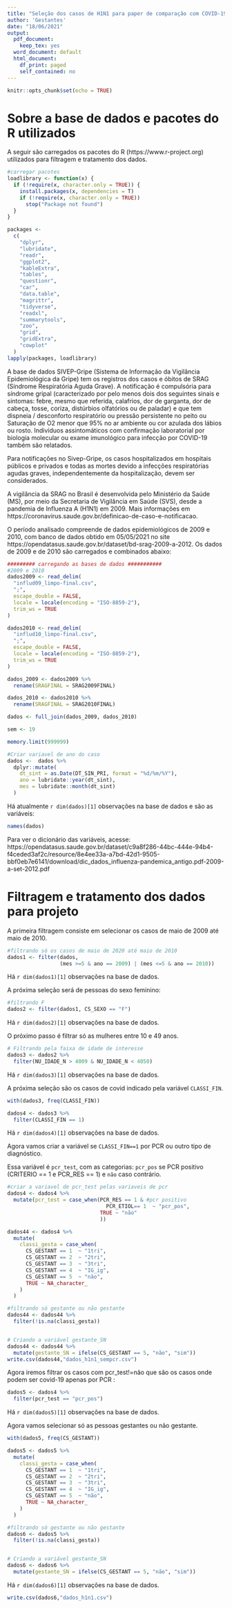 ```yaml
---
title: "Seleção dos casos de H1N1 para paper de comparação com COVID-19"
author: 'Gestantes'
date: "18/06/2021"
output:   
  pdf_document:
    keep_tex: yes
  word_document: default
  html_document:
    df_print: paged
    self_contained: no
---
```


```r
knitr::opts_chunk$set(echo = TRUE)
```

# Sobre a base de dados e pacotes do R utilizados

 A seguir são carregados os pacotes do R (https://www.r-project.org) utilizados para filtragem e tratamento dos dados. 
 
```r
#carregar pacotes
loadlibrary <- function(x) {
  if (!require(x, character.only = TRUE)) {
    install.packages(x, dependencies = T)
    if (!require(x, character.only = TRUE))
      stop("Package not found")
  }
}

packages <-
  c(
    "dplyr",
    "lubridate",
    "readr",
    "ggplot2",
    "kableExtra",
    "tables",
    "questionr",
    "car",
    "data.table",
    "magrittr",
    "tidyverse",
    "readxl",
    "summarytools",
    "zoo",
    "grid",
    "gridExtra",
    "cowplot"
  )
lapply(packages, loadlibrary)


```

A base de dados SIVEP-Gripe (Sistema de Informação da Vigilância Epidemiológica da Gripe) tem os registros dos casos e óbitos de SRAG (Síndrome Respiratória Aguda Grave). A notificação é compulsória para síndrome gripal (caracterizado por pelo menos dois dos seguintes sinais e sintomas: febre, mesmo que referida, calafrios, dor de garganta, dor de cabeça, tosse, coriza, distúrbios olfatórios ou de paladar) e que tem dispneia / desconforto respiratório ou pressão persistente no peito ou Saturação de O2 menor que 95\% no ar ambiente ou cor azulada dos lábios ou rosto. Indivíduos assintomáticos com confirmação laboratorial por biologia molecular ou exame imunológico para infecção por COVID-19 também são relatados.

Para notificações no Sivep-Gripe, os casos hospitalizados em hospitais públicos e privados e todas as mortes devido a infecções respiratórias agudas graves, independentemente da hospitalização, devem ser considerados.

A vigilância da SRAG no Brasil é desenvolvida pelo Ministério da Saúde (MS), por meio da Secretaria de Vigilância em Saúde (SVS), desde a pandemia de Influenza A (H1N1) em 2009. 
Mais informações em https://coronavirus.saude.gov.br/definicao-de-caso-e-notificacao.

O período analisado compreende de dados epidemiológicos de 2009 e 2010, com banco de dados obtido em 05/05/2021 no site https://opendatasus.saude.gov.br/dataset/bd-srag-2009-a-2012.
Os dados de 2009 e de 2010 são carregados e combinados abaixo:


```r
######### carregando as bases de dados ###########
#2009 e 2010
dados2009 <- read_delim(
  "influd09_limpo-final.csv",
  ";",
  escape_double = FALSE,
  locale = locale(encoding = "ISO-8859-2"),
  trim_ws = TRUE
)

dados2010 <- read_delim(
  "influd10_limpo-final.csv",
  ";",
  escape_double = FALSE,
  locale = locale(encoding = "ISO-8859-2"),
  trim_ws = TRUE
)

dados_2009 <- dados2009 %>% 
  rename(SRAGFINAL = SRAG2009FINAL)

dados_2010 <- dados2010 %>% 
  rename(SRAGFINAL = SRAG2010FINAL)

dados <- full_join(dados_2009, dados_2010)

sem <- 19

memory.limit(999999)

#Criar variavel de ano do caso
dados <-  dados %>%
  dplyr::mutate(
    dt_sint = as.Date(DT_SIN_PRI, format = "%d/%m/%Y"),
    ano = lubridate::year(dt_sint),
    mes = lubridate::month(dt_sint)
  )
```
 
 Há atualmente `r dim(dados)[1]` observações na base de dados e são as variáveis:
 
```r
names(dados)
```
 
 Para ver o dicionário das variáveis, acesse: https://opendatasus.saude.gov.br/dataset/c9a8f286-44bc-444e-94b4-f4ceded3af2c/resource/8e4ee33a-a7bd-42d1-9505-bbf0eb7e6141/download/dic_dados_influenza-pandemica_antigo.pdf-2009-a-set-2012.pdf
 
 
# Filtragem e tratamento dos dados para projeto

A primeira filtragem consiste em selecionar os casos de maio de 2009 até maio de 2010. 

```r
#filtrando só os casos de maio de 2020 até maio de 2010
dados1 <- filter(dados, 
                 (mes >=5 & ano == 2009) | (mes <=5 & ano == 2010))
```

Há `r dim(dados1)[1]` observações na base de dados.

A próxima seleção será de pessoas do sexo feminino:

```r
#filtrando F
dados2 <- filter(dados1, CS_SEXO == "F")
```

Há `r dim(dados2)[1]` observações na base de dados.

O próximo passo é filtrar só as mulheres entre 10 e 49 anos.

```r
# Filtrando pela faixa de idade de interesse
dados3 <- dados2 %>% 
  filter(NU_IDADE_N > 4009 & NU_IDADE_N < 4050)
```

Há `r dim(dados3)[1]` observações na base de dados.

A próxima seleção são os casos de covid indicado pela variável `CLASSI_FIN`. 

```r
with(dados3, freq(CLASSI_FIN))

dados4 <- dados3 %>% 
  filter(CLASSI_FIN == 1)
```

Há `r dim(dados4)[1]` observações na base de dados.

Agora vamos criar a variável se `CLASSI_FIN==1` por PCR ou outro tipo de diagnóstico. 

Essa variável é `pcr_test`, com as categorias: `pcr_pos` se PCR positivo (CRITERIO == 1 e PCR_RES == 1) e `não` caso contrário.

```r
#criar a variavel de pcr_test pelas variaveis de pcr
dados4 <- dados4 %>%
  mutate(pcr_test = case_when(PCR_RES == 1 & #pcr positivo 
                                PCR_ETIOL== 1  ~ "pcr_pos",
                              TRUE ~ "não"
                              ))
```

```r
dados44 <- dados4 %>%
  mutate(
    classi_gesta = case_when(
      CS_GESTANT == 1  ~ "1tri",
      CS_GESTANT == 2  ~ "2tri",
      CS_GESTANT == 3  ~ "3tri",
      CS_GESTANT == 4  ~ "IG_ig",
      CS_GESTANT == 5  ~ "não",
      TRUE ~ NA_character_
    )
  )

#filtrando só gestante ou não gestante
dados44 <- dados44 %>% 
  filter(!is.na(classi_gesta))


# Criando a variável gestante_SN
dados44 <- dados44 %>%
  mutate(gestante_SN = ifelse(CS_GESTANT == 5, "não", "sim"))
write.csv(dados44,"dados_h1n1_sempcr.csv")
```

Agora iremos filtrar os casos com pcr_test!=não que são os casos onde podem ser covid-19 apenas por PCR :

```r
dados5 <- dados4 %>% 
  filter(pcr_test == "pcr_pos")
```

Há `r dim(dados5)[1]` observações na base de dados.

Agora vamos selecionar só as pessoas gestantes ou não gestante.

```r
with(dados5, freq(CS_GESTANT))

dados5 <- dados5 %>%
  mutate(
    classi_gesta = case_when(
      CS_GESTANT == 1  ~ "1tri",
      CS_GESTANT == 2  ~ "2tri",
      CS_GESTANT == 3  ~ "3tri",
      CS_GESTANT == 4  ~ "IG_ig",
      CS_GESTANT == 5  ~ "não",
      TRUE ~ NA_character_
    )
  )

#filtrando só gestante ou não gestante
dados6 <- dados5 %>% 
  filter(!is.na(classi_gesta))


# Criando a variável gestante_SN
dados6 <- dados6 %>%
  mutate(gestante_SN = ifelse(CS_GESTANT == 5, "não", "sim"))
```

Há `r dim(dados6)[1]` observações na base de dados.

```r
write.csv(dados6,"dados_h1n1.csv")
```